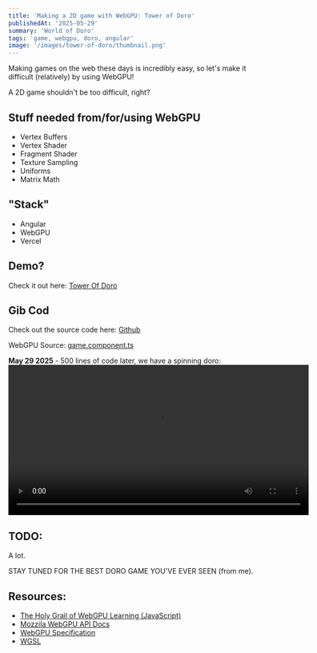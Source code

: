 ```yaml
---
title: 'Making a 2D game with WebGPU: Tower of Doro'
publishedAt: '2025-05-29'
summary: 'World of Doro'
tags: 'game, webgpu, doro, angular'
image: '/images/tower-of-doro/thumbnail.png'
---
```


Making games on the web these days is incredibly easy, so let's make it difficult (relatively) by using WebGPU!

A 2D game shouldn't be too difficult, right?

## Stuff needed from/for/using WebGPU
- Vertex Buffers
- Vertex Shader
- Fragment Shader
- Texture Sampling
- Uniforms
- Matrix Math

## "Stack"
- Angular
- WebGPU
- Vercel

## Demo?
Check it out here: [Tower Of Doro](https://tower-of-doro.vercel.app/)

## Gib Cod
Check out the source code here: [Github](https://github.com/ksxjltze/tower-of-doro)

WebGPU Source: [game.component.ts](https://github.com/ksxjltze/tower-of-doro/blob/master/src/app/game/game.component.ts)

**May 29 2025** - 500 lines of code later, we have a spinning doro:
<video width="600" height="300" controls preload="true" autoPlay={true} loop={true}>
    <source src="/videos/dororong/dowo.mp4" type="video/mp4" />
    Your browser does not support the video tag.
</video>

## TODO:
A lot.

STAY TUNED FOR THE BEST DORO GAME YOU'VE EVER SEEN (from me).

## Resources:
- [The Holy Grail of WebGPU Learning (JavaScript)](https://webgpufundamentals.org/webgpu/lessons/)
- [Mozzila WebGPU API Docs](https://developer.mozilla.org/en-US/docs/Web/API/WebGPU_API)
- [WebGPU Specification](https://www.w3.org/TR/webgpu/)
- [WGSL](https://www.w3.org/TR/WGSL/)